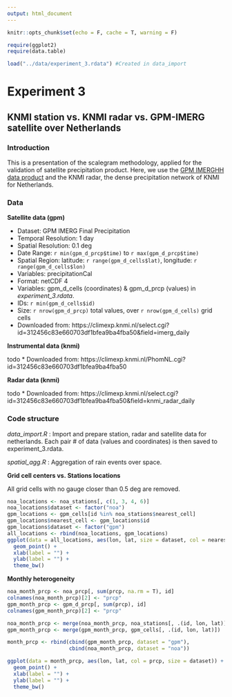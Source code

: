 ```yaml
---
output: html_document
---
```


```r
knitr::opts_chunk$set(echo = F, cache = T, warning = F)
```

```r
require(ggplot2)
require(data.table)

load("../data/experiment_3.rdata") #Created in data_import
```

# Experiment 3 

## KNMI station vs. KNMI radar vs. GPM-IMERG satellite over Netherlands

### Introduction

This is a presentation of the scalegram methodology, applied for the validation of satellite precipitation product. Here, we use the [GPM IMERGHH data product](https://disc.gsfc.nasa.gov/datasets/GPM_3IMERGDF_V05/summary) and the KNMI radar, the dense precipitation network of KNMI for Netherlands.

### Data

**Satellite data (gpm)**

* Dataset: GPM IMERG Final Precipitation 
* Temporal Resolution: 1 day
* Spatial Resolution: 0.1 deg
* Date Range: `r min(gpm_d_prcp$time)` to `r max(gpm_d_prcp$time)` 
* Spatial Region: latitude: `r range(gpm_d_cells$lat)`, longitude: `r range(gpm_d_cells$lon)`
* Variables: precipitationCal
* Format: netCDF 4
* Variables: gpm_d_cells (coordinates) & gpm_d_prcp (values) in _experiment_3.rdata_.
* IDs: `r min(gpm_d_cells$id)`
* Size: `r nrow(gpm_d_prcp)` total values, over `r nrow(gpm_d_cells)` grid cells
* Downloaded from: https://climexp.knmi.nl/select.cgi?id=312456c83e660703df1bfea9ba4fba50&field=imerg_daily 

**Instrumental data (knmi)**

todo
* Downloaded from: https://climexp.knmi.nl/PhomNL.cgi?id=312456c83e660703df1bfea9ba4fba50

**Radar data (knmi)**

todo
* Downloaded from: https://climexp.knmi.nl/select.cgi?id=312456c83e660703df1bfea9ba4fba50&field=knmi_radar_daily



### Code structure

_data_import.R_ : Import and prepare station, radar and satellite data for netherlands. Each pair 
# of data (values and coordinates) is then saved to experiment_3.rdata.

_spatial_agg.R_ : Aggregation of rain events over space.

**Grid cell centers vs. Stations locations**

All grid cells with no gauge closer than 0.5 deg are removed.

```r
noa_locations <- noa_stations[, c(1, 3, 4, 6)]
noa_locations$dataset <- factor("noa")
gpm_locations <- gpm_cells[id %in% noa_stations$nearest_cell]
gpm_locations$nearest_cell <- gpm_locations$id
gpm_locations$dataset <- factor("gpm")
all_locations <- rbind(noa_locations, gpm_locations)
ggplot(data = all_locations, aes(lon, lat, size = dataset, col = nearest_cell)) +
  geom_point() +
  xlab(label = "") +
  ylab(label = "") +
  theme_bw()
```

**Monthly heterogeneity**

```r
noa_month_prcp <- noa_prcp[, sum(prcp, na.rm = T), id]  
colnames(noa_month_prcp)[2] <- "prcp"
gpm_month_prcp <- gpm_d_prcp[, sum(prcp), id]
colnames(gpm_month_prcp)[2] <- "prcp"

noa_month_prcp <- merge(noa_month_prcp, noa_stations[, .(id, lon, lat)])
gpm_month_prcp <- merge(gpm_month_prcp, gpm_cells[, .(id, lon, lat)])

month_prcp <- rbind(cbind(gpm_month_prcp, dataset = "gpm"),
                    cbind(noa_month_prcp, dataset = "noa"))

ggplot(data = month_prcp, aes(lon, lat, col = prcp, size = dataset)) +
  geom_point() +
  xlab(label = "") +
  ylab(label = "") +
  theme_bw()
```


